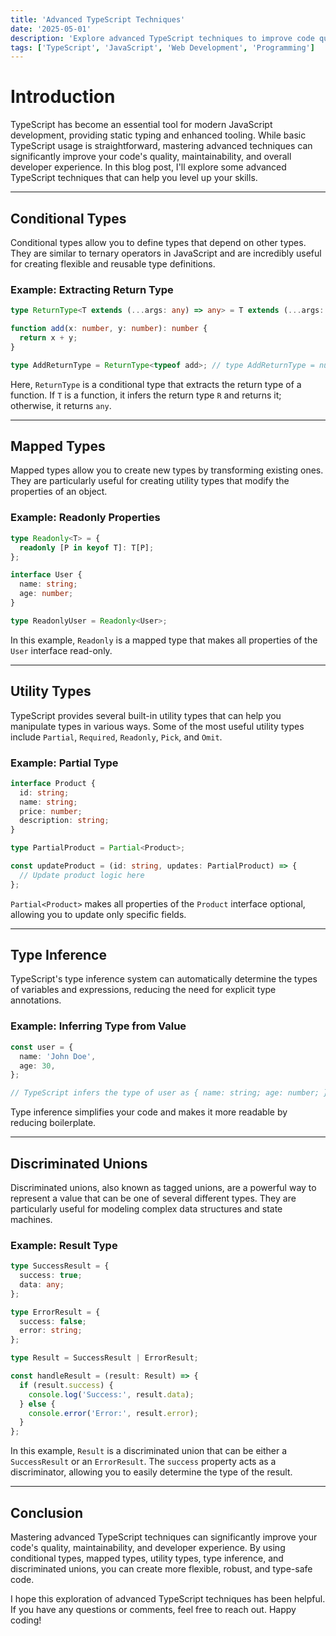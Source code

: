 ```yaml
---
title: 'Advanced TypeScript Techniques'
date: '2025-05-01'
description: 'Explore advanced TypeScript techniques to improve code quality, maintainability, and developer experience.'
tags: ['TypeScript', 'JavaScript', 'Web Development', 'Programming']
---
```


# Introduction

TypeScript has become an essential tool for modern JavaScript development, providing static typing and enhanced tooling. While basic TypeScript usage is straightforward, mastering advanced techniques can significantly improve your code's quality, maintainability, and overall developer experience. In this blog post, I'll explore some advanced TypeScript techniques that can help you level up your skills.

---

## Conditional Types

Conditional types allow you to define types that depend on other types. They are similar to ternary operators in JavaScript and are incredibly useful for creating flexible and reusable type definitions.

### Example: Extracting Return Type

```typescript
type ReturnType<T extends (...args: any) => any> = T extends (...args: any) => infer R ? R : any;

function add(x: number, y: number): number {
  return x + y;
}

type AddReturnType = ReturnType<typeof add>; // type AddReturnType = number
```

Here, `ReturnType` is a conditional type that extracts the return type of a function. If `T` is a function, it infers the return type `R` and returns it; otherwise, it returns `any`.

---

## Mapped Types

Mapped types allow you to create new types by transforming existing ones. They are particularly useful for creating utility types that modify the properties of an object.

### Example: Readonly Properties

```typescript
type Readonly<T> = {
  readonly [P in keyof T]: T[P];
};

interface User {
  name: string;
  age: number;
}

type ReadonlyUser = Readonly<User>;
```

In this example, `Readonly` is a mapped type that makes all properties of the `User` interface read-only.

---

## Utility Types

TypeScript provides several built-in utility types that can help you manipulate types in various ways. Some of the most useful utility types include `Partial`, `Required`, `Readonly`, `Pick`, and `Omit`.

### Example: Partial Type

```typescript
interface Product {
  id: string;
  name: string;
  price: number;
  description: string;
}

type PartialProduct = Partial<Product>;

const updateProduct = (id: string, updates: PartialProduct) => {
  // Update product logic here
};
```

`Partial<Product>` makes all properties of the `Product` interface optional, allowing you to update only specific fields.

---

## Type Inference

TypeScript's type inference system can automatically determine the types of variables and expressions, reducing the need for explicit type annotations.

### Example: Inferring Type from Value

```typescript
const user = {
  name: 'John Doe',
  age: 30,
};

// TypeScript infers the type of user as { name: string; age: number; }
```

Type inference simplifies your code and makes it more readable by reducing boilerplate.

---

## Discriminated Unions

Discriminated unions, also known as tagged unions, are a powerful way to represent a value that can be one of several different types. They are particularly useful for modeling complex data structures and state machines.

### Example: Result Type

```typescript
type SuccessResult = {
  success: true;
  data: any;
};

type ErrorResult = {
  success: false;
  error: string;
};

type Result = SuccessResult | ErrorResult;

const handleResult = (result: Result) => {
  if (result.success) {
    console.log('Success:', result.data);
  } else {
    console.error('Error:', result.error);
  }
};
```

In this example, `Result` is a discriminated union that can be either a `SuccessResult` or an `ErrorResult`. The `success` property acts as a discriminator, allowing you to easily determine the type of the result.

---

## Conclusion

Mastering advanced TypeScript techniques can significantly improve your code's quality, maintainability, and developer experience. By using conditional types, mapped types, utility types, type inference, and discriminated unions, you can create more flexible, robust, and type-safe code.

I hope this exploration of advanced TypeScript techniques has been helpful. If you have any questions or comments, feel free to reach out. Happy coding!
